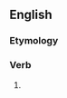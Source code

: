 ==English==

===Etymology===
{{suffix|intend|eth|lang=en}}

===Verb===
{{head|en|verb form}}

# {{en-archaic third-person singular of|intend}}